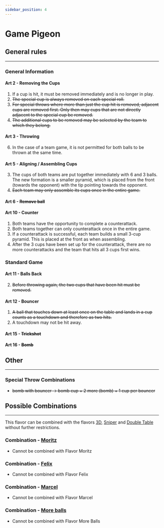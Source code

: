 ```yaml
---
sidebar_position: 4
---
```


# Game Pigeon

<FlavorPreamble />

## General rules

<hr />

### General Information

#### Art 2 - Removing the Cups

1. <Highlight>If a cup is hit, it must be removed immediately and is no longer in play.</Highlight>
2. <Highlight><del>The special cup is always removed on each special roll.</del></Highlight>
3. <Highlight><del>For special throws where more than just the cup hit is removed, adjacent cups are removed first. Only then may cups that are not directly adjacent to the special cup be removed.</del></Highlight>
4. <Highlight><del>The additional cups to be removed may be selected by the team to which they belong.</del></Highlight>

#### Art 3 - Throwing

6. In the case of a team game, it is <Highlight>not</Highlight> permitted for both balls to be thrown at the same time.

#### Art 5 - Aligning / Assembling Cups

3. <Highlight>The cups of both teams are put together immediately with 6 and 3 balls. The new formation is a smaller pyramid, which is placed from the front (towards the opponent) with the tip pointing towards the opponent.</Highlight>
4. <Highlight><del>Each team may only assemble its cups once in the entire game.</del></Highlight>

#### Art 6 - <Highlight><del>Remove ball</del></Highlight>

#### Art 10 - Counter

1. <Highlight>Both teams have the opportunity to complete a counterattack.</Highlight>
2. <Highlight>Both teams together can only counterattack once in the entire game.</Highlight>
3. <Highlight>If a counterattack is successful, each team builds a small 3-cup pyramid. This is placed at the front as when assembling.</Highlight>
4. <Highlight>After the 3 cups have been set up for the counterattack, there are no more counterattacks and the team that hits all 3 cups first wins.</Highlight>

### Standard Game

#### Art 11 - Balls Back

2. <Highlight><del>Before throwing again, the two cups that have been hit must be removed.</del></Highlight>

#### Art 12 - Bouncer

1. <Highlight><del>A ball that touches down at least once on the table and lands in a cup counts as a touchdown and therefore as two hits.</del></Highlight>
2. <Highlight>A touchdown may not be hit away.</Highlight>

#### Art 15 - <Highlight><del>Trickshot</del></Highlight>

#### Art 16 - <Highlight><del>Bomb</del></Highlight>

## Other

<hr />

### Special Throw Combinations

-   <Highlight><del>bomb with bouncer &rarr; bomb cup + 2 more (bomb) + 1 cup per bouncer</del></Highlight>

## Possible Combinations

<hr />

This flavor can be combined with the flavors [3D](3d), [Sniper](sniper) and [Double Table](double_table) without further restrictions.

### Combination - [Moritz](moritz)

-   Cannot be combined with Flavor Moritz

### Combination - [Felix](felix)

-   Cannot be combined with Flavor Felix

### Combination - [Marcel](marcel)

-   Cannot be combined with Flavor Marcel

### Combination - [More balls](mehr_baelle)

-   Cannot be combined with Flavor More Balls
